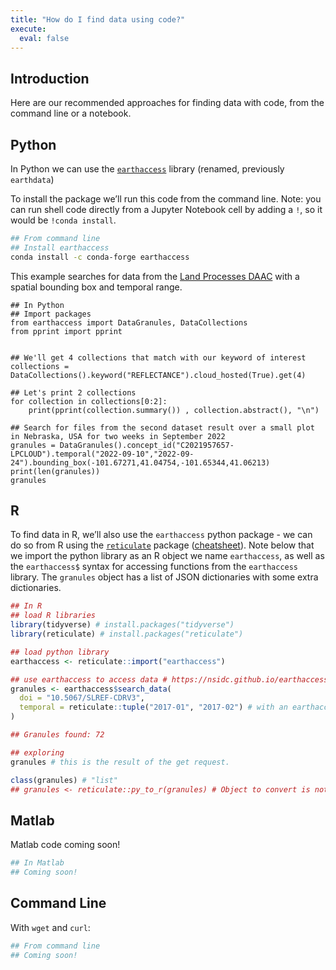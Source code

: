 ```yaml
---
title: "How do I find data using code?"
execute:
  eval: false
---
```


## Introduction

Here are our recommended approaches for finding data with code, from the command line or a notebook.

::: {.panel-tabset group="language"}
## Python

In Python we can use the [`earthaccess`](https://nsidc.github.io/earthaccess/) library (renamed, previously `earthdata`)

To install the package we'll run this code from the command line. Note: you can run shell code directly from a Jupyter Notebook cell by adding a `!`, so it would be `!conda install`.

```.bash
## From command line
## Install earthaccess
conda install -c conda-forge earthaccess
```

This example searches for data from the [Land Processes DAAC](https://lpdaac.usgs.gov/) with a spatial bounding box and temporal range.

```.python
## In Python
## Import packages
from earthaccess import DataGranules, DataCollections
from pprint import pprint 


## We'll get 4 collections that match with our keyword of interest
collections = DataCollections().keyword("REFLECTANCE").cloud_hosted(True).get(4)

## Let's print 2 collections
for collection in collections[0:2]:
    print(pprint(collection.summary()) , collection.abstract(), "\n")
    
## Search for files from the second dataset result over a small plot in Nebraska, USA for two weeks in September 2022
granules = DataGranules().concept_id("C2021957657-LPCLOUD").temporal("2022-09-10","2022-09-24").bounding_box(-101.67271,41.04754,-101.65344,41.06213)
print(len(granules))
granules
```

## R

To find data in R, we'll also use the `earthaccess` python package - we can do so from R using the [`reticulate`](https://rstudio.github.io/reticulate/) package ([cheatsheet](https://www.rstudio.com/resources/cheatsheets/)). Note below that we import the python library as an R object we name `earthaccess`, as well as the `earthaccess$` syntax for accessing functions from the `earthaccess` library. The `granules` object has a list of JSON dictionaries with some extra dictionaries.

```.r
## In R
## load R libraries
library(tidyverse) # install.packages("tidyverse") 
library(reticulate) # install.packages("reticulate")

## load python library
earthaccess <- reticulate::import("earthaccess") 

## use earthaccess to access data # https://nsidc.github.io/earthaccess/tutorials/search-granules/
granules <- earthaccess$search_data(
  doi = "10.5067/SLREF-CDRV3",
  temporal = reticulate::tuple("2017-01", "2017-02") # with an earthaccess update, this can be simply c() or list()
)

## Granules found: 72

## exploring
granules # this is the result of the get request. 

class(granules) # "list"
## granules <- reticulate::py_to_r(granules) # Object to convert is not a Python object

```

## Matlab

Matlab code coming soon!

```.bash
## In Matlab
## Coming soon!
```

## Command Line

With `wget` and `curl`:

```.bash
## From command line
## Coming soon!
```
:::
